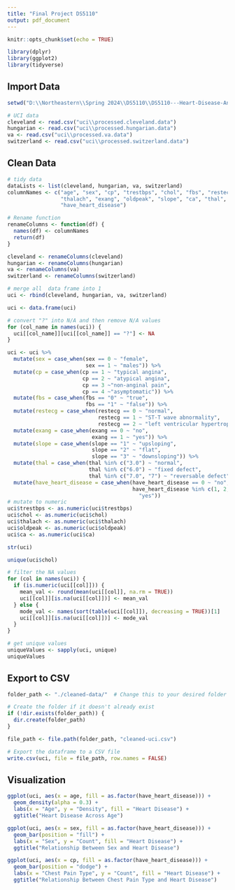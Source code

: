 ---
title: "Final Project DS5110"
output: pdf_document
---

```{r setup, include=FALSE}
knitr::opts_chunk$set(echo = TRUE)

library(dplyr)
library(ggplot2)
library(tidyverse)
```

## Import Data 
```{r}
setwd("D:\\Northeastern\\Spring 2024\\DS5110\\DS5110---Heart-Disease-Analysis\\")

# UCI data
cleveland <- read.csv("uci\\processed.cleveland.data")
hungarian <- read.csv("uci\\processed.hungarian.data")
va <- read.csv("uci\\processed.va.data")
switzerland <- read.csv("uci\\processed.switzerland.data")
```

## Clean Data
```{r}
# tidy data
dataLists <- list(cleveland, hungarian, va, switzerland)
columnNames <- c("age", "sex", "cp", "trestbps", "chol", "fbs", "restecg", 
                 "thalach", "exang", "oldpeak", "slope", "ca", "thal",
                 "have_heart_disease")

# Rename function
renameColumns <- function(df) {
  names(df) <- columnNames
  return(df)
}

cleveland <- renameColumns(cleveland)
hungarian <- renameColumns(hungarian)
va <- renameColumns(va)
switzerland <- renameColumns(switzerland)

# merge all  data frame into 1
uci <- rbind(cleveland, hungarian, va, switzerland)

uci <- data.frame(uci)

# convert "?" into N/A and then remove N/A values
for (col_name in names(uci)) {
  uci[[col_name]][uci[[col_name]] == "?"] <- NA
}

uci <- uci %>%
  mutate(sex = case_when(sex == 0 ~ "female",
                         sex == 1 ~ "males")) %>%
  mutate(cp = case_when(cp == 1 ~ "typical angina",
                        cp == 2 ~ "atypical angina",
                        cp == 3 ~"non-anginal pain",
                        cp == 4 ~"asymptomatic")) %>%
  mutate(fbs = case_when(fbs == "0" ~ "true",
                         fbs == "1" ~ "false")) %>%
  mutate(restecg = case_when(restecg == 0 ~ "normal",
                             restecg == 1 ~ "ST-T wave abnormality",
                             restecg == 2 ~ "left ventricular hypertrophy")) %>%
  mutate(exang = case_when(exang == 0 ~ "no",
                           exang == 1 ~ "yes")) %>%
  mutate(slope = case_when(slope == "1" ~ "upsloping",
                           slope == "2" ~ "flat",
                           slope == "3" ~ "downsloping")) %>%
  mutate(thal = case_when(thal %in% c("3.0") ~ "normal",
                          thal %in% c("6.0") ~ "fixed defect",
                          thal %in% c("7.0", "7") ~ "reversable defect")) %>%
  mutate(have_heart_disease = case_when(have_heart_disease == 0 ~ "no",
                                        have_heart_disease %in% c(1, 2, 3, 4) ~ 
                                          "yes"))
# mutate to numeric 
uci$trestbps <- as.numeric(uci$trestbps)
uci$chol <- as.numeric(uci$chol)
uci$thalach <- as.numeric(uci$thalach)
uci$oldpeak <- as.numeric(uci$oldpeak)
uci$ca <- as.numeric(uci$ca)

str(uci)

unique(uci$chol)

# filter the NA values
for (col in names(uci)) {
  if (is.numeric(uci[[col]])) {
    mean_val <- round(mean(uci[[col]], na.rm = TRUE))
    uci[[col]][is.na(uci[[col]])] <- mean_val
  } else {
    mode_val <- names(sort(table(uci[[col]]), decreasing = TRUE))[1]
    uci[[col]][is.na(uci[[col]])] <- mode_val
  }
}

# get unique values
uniqueValues <- sapply(uci, unique)
uniqueValues

```
## Export to CSV
```{r}
folder_path <- "./cleaned-data/"  # Change this to your desired folder path

# Create the folder if it doesn't already exist
if (!dir.exists(folder_path)) {
  dir.create(folder_path)
}

file_path <- file.path(folder_path, "cleaned-uci.csv")

# Export the dataframe to a CSV file
write.csv(uci, file = file_path, row.names = FALSE)
```

## Visualization 
```{r}
ggplot(uci, aes(x = age, fill = as.factor(have_heart_disease))) +
  geom_density(alpha = 0.3) +
  labs(x = "Age", y = "Density", fill = "Heart Disease") +
  ggtitle("Heart Disease Across Age")

ggplot(uci, aes(x = sex, fill = as.factor(have_heart_disease))) +
  geom_bar(position = "fill") +
  labs(x = "Sex", y = "Count", fill = "Heart Disease") +
  ggtitle("Relationship Between Sex and Heart Disease")

ggplot(uci, aes(x = cp, fill = as.factor(have_heart_disease))) +
  geom_bar(position = "dodge") +
  labs(x = "Chest Pain Type", y = "Count", fill = "Heart Disease") +
  ggtitle("Relationship Between Chest Pain Type and Heart Disease")
```
